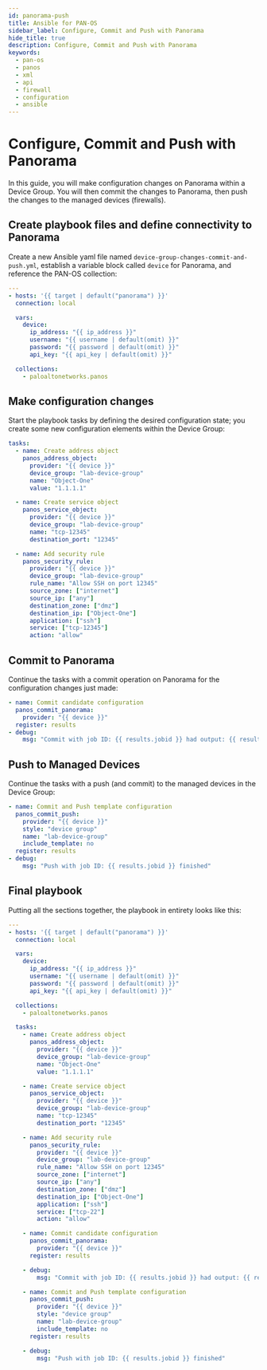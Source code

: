 ```yaml
---
id: panorama-push
title: Ansible for PAN-OS
sidebar_label: Configure, Commit and Push with Panorama
hide_title: true
description: Configure, Commit and Push with Panorama
keywords:
  - pan-os
  - panos
  - xml
  - api
  - firewall
  - configuration
  - ansible
---
```



# Configure, Commit and Push with Panorama

In this guide, you will make configuration changes on Panorama within a Device Group. You will then commit the changes to Panorama, then push the changes to the managed devices (firewalls).

<Assumptions />

<LabGuidance />

## Create playbook files and define connectivity to Panorama

Create a new Ansible yaml file named `device-group-changes-commit-and-push.yml`, establish a variable block called `device` for Panorama, and reference the PAN-OS collection:

```yaml
---
- hosts: '{{ target | default("panorama") }}'
  connection: local

  vars:
    device:
      ip_address: "{{ ip_address }}"
      username: "{{ username | default(omit) }}"
      password: "{{ password | default(omit) }}"
      api_key: "{{ api_key | default(omit) }}"

  collections:
    - paloaltonetworks.panos
```

## Make configuration changes

Start the playbook tasks by defining the desired configuration state; you create some new configuration elements within the Device Group:

```yaml
tasks:
  - name: Create address object
    panos_address_object:
      provider: "{{ device }}"
      device_group: "lab-device-group"
      name: "Object-One"
      value: "1.1.1.1"

  - name: Create service object
    panos_service_object:
      provider: "{{ device }}"
      device_group: "lab-device-group"
      name: "tcp-12345"
      destination_port: "12345"

  - name: Add security rule
    panos_security_rule:
      provider: "{{ device }}"
      device_group: "lab-device-group"
      rule_name: "Allow SSH on port 12345"
      source_zone: ["internet"]
      source_ip: ["any"]
      destination_zone: ["dmz"]
      destination_ip: ["Object-One"]
      application: ["ssh"]
      service: ["tcp-12345"]
      action: "allow"
```

## Commit to Panorama

Continue the tasks with a commit operation on Panorama for the configuration changes just made:

```yaml
- name: Commit candidate configuration
  panos_commit_panorama:
    provider: "{{ device }}"
  register: results
- debug:
    msg: "Commit with job ID: {{ results.jobid }} had output: {{ results.details }}"
```

## Push to Managed Devices

Continue the tasks with a push (and commit) to the managed devices in the Device Group:

```yaml
- name: Commit and Push template configuration
  panos_commit_push:
    provider: "{{ device }}"
    style: "device group"
    name: "lab-device-group"
    include_template: no
  register: results
- debug:
    msg: "Push with job ID: {{ results.jobid }} finished"
```

## Final playbook

Putting all the sections together, the playbook in entirety looks like this:

```yaml
---
- hosts: '{{ target | default("panorama") }}'
  connection: local

  vars:
    device:
      ip_address: "{{ ip_address }}"
      username: "{{ username | default(omit) }}"
      password: "{{ password | default(omit) }}"
      api_key: "{{ api_key | default(omit) }}"

  collections:
    - paloaltonetworks.panos

  tasks:
    - name: Create address object
      panos_address_object:
        provider: "{{ device }}"
        device_group: "lab-device-group"
        name: "Object-One"
        value: "1.1.1.1"

    - name: Create service object
      panos_service_object:
        provider: "{{ device }}"
        device_group: "lab-device-group"
        name: "tcp-12345"
        destination_port: "12345"

    - name: Add security rule
      panos_security_rule:
        provider: "{{ device }}"
        device_group: "lab-device-group"
        rule_name: "Allow SSH on port 12345"
        source_zone: ["internet"]
        source_ip: ["any"]
        destination_zone: ["dmz"]
        destination_ip: ["Object-One"]
        application: ["ssh"]
        service: ["tcp-22"]
        action: "allow"

    - name: Commit candidate configuration
      panos_commit_panorama:
        provider: "{{ device }}"
      register: results

    - debug:
        msg: "Commit with job ID: {{ results.jobid }} had output: {{ results.details }}"

    - name: Commit and Push template configuration
      panos_commit_push:
        provider: "{{ device }}"
        style: "device group"
        name: "lab-device-group"
        include_template: no
      register: results

    - debug:
        msg: "Push with job ID: {{ results.jobid }} finished"
```
